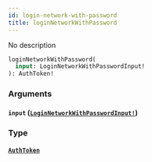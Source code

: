 ```yaml
---
id: login-network-with-password
title: loginNetworkWithPassword
---
```


No description

```graphql
loginNetworkWithPassword(
  input: LoginNetworkWithPasswordInput!
): AuthToken!

```

### Arguments

#### `input` ([`LoginNetworkWithPasswordInput!`](/docs/graphql/inputs/login-network-with-password-input))

### Type

#### [`AuthToken`](/docs/graphql/objects/auth-token)
